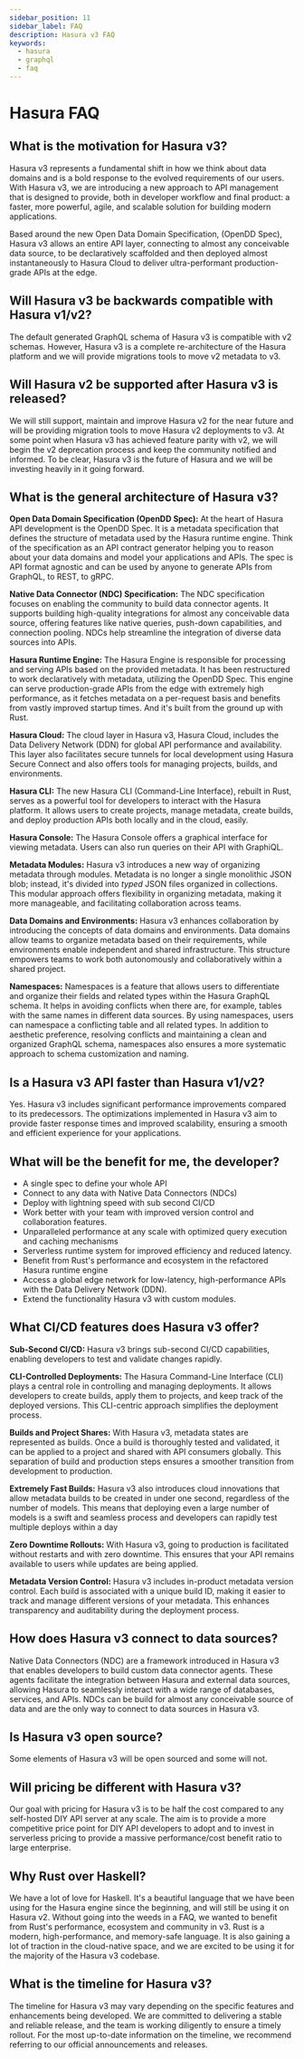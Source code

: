 ```yaml
---
sidebar_position: 11
sidebar_label: FAQ
description: Hasura v3 FAQ
keywords:
  - hasura
  - graphql
  - faq
---
```


# Hasura FAQ

## What is the motivation for Hasura v3?

Hasura v3 represents a fundamental shift in how we think about data domains and is a bold response to the evolved
requirements of our users. With Hasura v3, we are introducing a new approach to API management that is designed to
provide, both in developer workflow and final product: a faster, more powerful, agile, and scalable solution for
building modern applications.

Based around the new Open Data Domain Specification, (OpenDD Spec), Hasura v3 allows an entire API layer, connecting
to almost any conceivable data source, to be declaratively scaffolded and then deployed almost instantaneously to
Hasura Cloud to deliver ultra-performant production-grade APIs at the edge.

## Will Hasura v3 be backwards compatible with Hasura v1/v2?

The default generated GraphQL schema of Hasura v3 is compatible with v2 schemas. However, Hasura v3 is a complete
re-architecture of the Hasura platform and we will provide migrations tools to move v2 metadata to v3.

## Will Hasura v2 be supported after Hasura v3 is released?

We will still support, maintain and improve Hasura v2 for the near future and will be providing migration tools to
move Hasura v2 deployments to v3. At some point when Hasura v3 has achieved feature parity with v2, we will
begin the v2 deprecation process and keep the community notified and informed. To be clear, Hasura v3 is the future of
Hasura and we will be investing heavily in it going forward.

## What is the general architecture of Hasura v3?

**Open Data Domain Specification (OpenDD Spec):** At the heart of Hasura API development is the OpenDD Spec. It is a
metadata specification that defines the structure of metadata used by the Hasura runtime engine. Think of the
specification as an API contract generator helping you to reason about your data domains and model your applications
and APIs. The spec is API format agnostic and can be used by anyone to generate APIs from GraphQL, to REST, to gRPC.

**Native Data Connector (NDC) Specification:** The NDC specification focuses on enabling the community to build data
connector agents. It supports building high-quality integrations for almost any conceivable data source, offering
features like native queries, push-down capabilities, and connection pooling. NDCs help streamline the integration
of diverse data sources into APIs.

**Hasura Runtime Engine:** The Hasura Engine is responsible for processing and serving APIs based on the
provided metadata. It has been restructured to work declaratively with metadata, utilizing the OpenDD Spec. This engine
can serve production-grade APIs from the edge with extremely high performance, as it fetches metadata on a per-request
basis and benefits from vastly improved startup times. And it's built from the ground up with Rust.

**Hasura Cloud:** The cloud layer in Hasura v3, Hasura Cloud, includes the Data Delivery
Network (DDN) for global API performance and availability. This layer also facilitates secure tunnels for local
development using Hasura Secure Connect and also offers tools for managing projects, builds, and environments.

**Hasura CLI:** The new Hasura CLI (Command-Line Interface), rebuilt in Rust, serves as a powerful tool for
developers to interact with the Hasura platform. It allows users to create projects, manage metadata, create builds,
and deploy production APIs both locally and in the cloud, easily.

**Hasura Console:** The Hasura Console offers a graphical interface for viewing metadata. Users
can also run queries on their API with GraphiQL.

**Metadata Modules:** Hasura v3 introduces a new way of organizing metadata through modules. Metadata is no longer a
single monolithic JSON blob; instead, it's divided into _typed_ JSON files organized in collections. This modular
approach offers flexibility in organizing metadata, making it more manageable, and facilitating collaboration across
teams.

**Data Domains and Environments:** Hasura v3 enhances collaboration by introducing the concepts of data domains and
environments. Data domains allow teams to organize metadata based on their requirements, while environments enable
independent and shared infrastructure. This structure empowers teams to work both autonomously and collaboratively
within a shared project.

**Namespaces:** Namespaces is a feature that allows users to differentiate and organize their fields and related
types within the Hasura GraphQL schema. It helps in avoiding conflicts when there are, for example, tables with the same
names in different data sources. By using namespaces, users can namespace a conflicting table and all related types. In
addition to aesthetic preference, resolving conflicts and maintaining a clean and organized GraphQL schema, namespaces
also ensures a more systematic approach to schema customization and naming.

## Is a Hasura v3 API faster than Hasura v1/v2?

Yes. Hasura v3 includes significant performance improvements compared to its predecessors. The optimizations implemented
in Hasura v3 aim to provide faster response times and improved scalability, ensuring a smooth and efficient experience
for your applications.

## What will be the benefit for me, the developer?

- A single spec to define your whole API
- Connect to any data with Native Data Connectors (NDCs)
- Deploy with lightning speed with sub second CI/CD
- Work better with your team with improved version control and collaboration features.
- Unparalleled performance at any scale with optimized query execution and caching mechanisms
- Serverless runtime system for improved efficiency and reduced latency.
- Benefit from Rust's performance and ecosystem in the refactored Hasura runtime engine
- Access a global edge network for low-latency, high-performance APIs with the Data Delivery Network (DDN).
- Extend the functionality Hasura v3 with custom modules.


## What CI/CD features does Hasura v3 offer?

**Sub-Second CI/CD:** Hasura v3 brings sub-second CI/CD capabilities, enabling developers to test and validate changes
rapidly.

**CLI-Controlled Deployments:** The Hasura Command-Line Interface (CLI) plays a central role in controlling and managing
deployments. It allows developers to create builds, apply them to projects, and keep track of the deployed versions.
This CLI-centric approach simplifies the deployment process.

**Builds and Project Shares:** With Hasura v3, metadata states are represented as builds. Once a build is thoroughly
tested and validated, it can be applied to a project and shared with API consumers globally. This separation of build
and production steps ensures a smoother transition from development to production.

**Extremely Fast Builds:** Hasura v3 also introduces cloud innovations that allow metadata builds to be created in
under one second, regardless of the number of models. This means that deploying even a large number of models is a
swift and seamless process and developers can rapidly test multiple deploys within a day

**Zero Downtime Rollouts:** With Hasura v3, going to production is facilitated without restarts and with zero downtime.
This ensures that your API remains available to users while updates are being applied.

**Metadata Version Control:** Hasura v3 includes in-product metadata version control. Each build is associated with a
unique build ID, making it easier to track and manage different versions of your metadata. This enhances transparency
and auditability during the deployment process.


## How does Hasura v3 connect to data sources?

Native Data Connectors (NDC) are a framework introduced in Hasura v3 that enables developers to build custom data
connector agents. These agents facilitate the integration between Hasura and external data sources, allowing Hasura to
seamlessly interact with a wide range of databases, services, and APIs. NDCs can be build for almost any conceivable
source of data and are the only way to connect to data sources in Hasura v3.

## Is Hasura v3 open source?

Some elements of Hasura v3 will be open sourced and some will not.

## Will pricing be different with Hasura v3?
Our goal with pricing for Hasura v3 is to be half the cost compared to any self-hosted DIY API server at
any scale. The aim is to provide a more competitive price point for DIY API developers to adopt and to invest in
serverless pricing to provide a massive performance/cost benefit ratio to large enterprise.

## Why Rust over Haskell?
We have a lot of love for Haskell. It's a beautiful language that we have been using for the Hasura engine since
the beginning, and will still be using it on Hasura v2. Without going into the weeds in a FAQ, we wanted to benefit from
Rust's performance, ecosystem and community in v3. Rust is a modern, high-performance, and memory-safe language. It
is also gaining a lot of traction in the cloud-native space, and we are excited to be using it for the majority of
the Hasura v3 codebase.

## What is the timeline for Hasura v3?
The timeline for Hasura v3 may vary depending on the specific features and enhancements being developed. We are
committed to delivering a stable and reliable release, and the team is working diligently to ensure a timely rollout.
For the most up-to-date information on the timeline, we recommend referring to our official
announcements and releases.

[//]: # (## Will Event and Scheduled Triggers be supported in Hasura v3?)

[//]: # (Will Actions be supported in Hasura v3?)

[//]: # (## What are the key differences of Hasura V2 compared to Hasura v3?)

[//]: # (## What are the main changes to the Hasura Console?)

[//]: # (## What are the main changes to the Hasura CLI?)

[//]: # (## Why would I want to switch to DDN?)

[//]: # (## Can Hasura v3 work without Hasura Cloud, can I self-host the runtime engine?)

[//]: # (## Authoring the metadata file looks hard, how can I get started?)